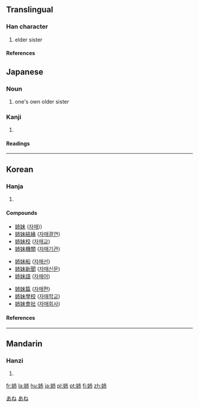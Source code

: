 {{see|姊}}

==Translingual==
===Han character===
{{Han char|rn=38|rad=女|as=05|sn=8|four=|canj=女十月 (VJB), 女卜中月 (VYLB)}}
# elder sister
====References====
{{Han ref|kx=0258.140|dkj=06165|dj=0523.210|hdz=21029.160|uh=59C9|ud=22985}}

==Japanese==
===Noun===
[[Category:1000_Japanese_basic_words|あね]]
{{ja-noun|k|hira=あね|rom=ane}}
# one's own older sister
[[Category:ja:Family|あね]]
===Kanji===
{{ja-kanji|grade=2|rs=女05}}
# {{defn|Japanese}} 
====Readings====
{{ja-readings|on=[[し]] ([[shi]])|kun=[[あね]] ([[ane]])}}
----
==Korean==
===Hanja===
{{ko-hanja|hangeul=자|rv=ja|mr=cha|eumhun=손윗누이|ehrv=sonwitnui|ehmr=sonwitnui|ehy=}}
# {{defn|Korean}}
====Compounds==== 
{{top3}} 
*[[姉妹]] ([[자매]]))
*[[姉妹結緣]] ([[자매결연]])
*[[姉妹校]] ([[자매교]])
*[[姉妹機關]] ([[자매기관]])
{{mid3}} 
*[[姉妹船]] ([[자매선]])
*[[姉妹新聞]] ([[자매신문]])
*[[姉妹語]] ([[자매어]])
{{mid3}} 
*[[姉妹篇]] ([[자매편]])
*[[姉妹學校]] ([[자매학교]])
*[[姉妹會社]] ([[자매회사]])
{{bottom}} 
====References====
{{Hanja ref|nav=11063}}
----

==Mandarin==
===Hanzi===
{{cmn-hanzi|pin=[[zǐ]] ([[zi3]])|wg=tzu<sup>3</sup>}}
# {{defn|Mandarin}}


[[fr:姉]]
[[la:姉]]
[[hu:姉]]
[[ja:姉]]
[[pl:姉]]
[[pt:姉]]
[[fi:姉]]
[[zh:姉]]
